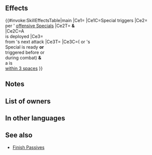 {{Special
|tagid=SID_絆・神竜破
|intID=3756
|exclusive=1
|canUseWeapon={{WeaponList|exclude=Staff}}
|canUseMove={{MoveList|All}}
|cost=500
|cooldown=3
|effect=Boosts Special damage by 50% of unit's Spd. If unit is on a team with their support partner, when unit's or unit's support partner's Special triggers (excluding area-of-effect Specials), neutralizes "reduces damage by X%" effects from foe's non-Special skills. If unit is within 3 spaces of their support partner and unit or foe's Special is ready or triggered before or during this combat, reduces damage from foe's next attack by 40% (once per combat; excluding area-of-effect Specials).
|required=Glimmer
|properties=random_owner,offensive_special
}}
==Effects==
{{#invoke:SkillEffectsTable|main
|Ce1={{Eft|Damage Boost|50% of {{Tgt|Unit}}'s Spd}}
|Ce1C=Special triggers
|Ce2={{Eft|Neutralize Damage Reduction}}<br>per {{Tgt|Target Units}}' [[offensive Specials]]
|Ce2T={{Tgt|Unit}} '''&'''<br>{{Tgt|Partner}}
|Ce2C=A {{Tgt|Partner}}<br>is deployed
|Ce3={{Eft|Damage Reduction|40%}}<br>from {{Tgt|Foe}}'s next attack
|Ce3T={{Tgt|Unit}}
|Ce3C=({{Tgt|Unit}} or {{Tgt|Foe}}'s<br>Special is ready '''or'''<br>triggered before or<br>during combat) '''&'''<br>a {{Tgt|Partner}} is<br>[[within 3 spaces]]
}}

==Notes==
{{DamageBoost}}
{{DamageReductionNeutralization}}
{{DamagePercentageReduction}}
{{SupportPartner|effect=damage reduction granted to the unit and damage reduction neutralization effects}}
==List of owners==
{{Skill Hero List}}
==In other languages==
{{OtherLanguages
|japanese=神竜破
|german=Drachenschlag
|spanishEU=Ráfaga dragón
|spanishLA=Ráfaga dragón
|french=Explosion drac.
|italian=Raggio di drago
|chineseTW=神龍破
|portuguese=Rajada dragão
}}
==See also==
{{See also skills|cond=SCategory='special' AND Exclusive='1' AND (Description LIKE '%Boosts%damage by __% of unit_s Spd%' OR Description LIKE '%reduces%foe_s next attack by%' OR (Description LIKE '%disables%reduce%damage by x%' OR Description LIKE '%neutralizes%reduce%damage by x%') AND Description LIKE '%non-Special%' AND Description NOT LIKE '%reduces the percentage%') OR Description LIKE '%unit or foe_s special is ready%'}}
* [[Skill families/A Passives#Finish|Finish Passives]]
{{Specials Navbox}}
